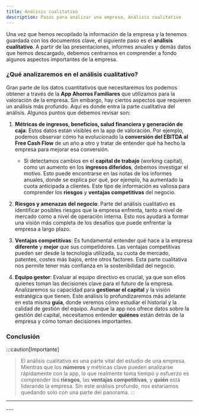 ```yaml
---
title: Análisis cualitativo
description: Pasos para analizar una empresa, Análisis cualitativo
---
```



Una vez que hemos recopilado la información de la empresa y la tenemos guardada con los documentos clave, el siguiente paso es el **análisis cualitativo**. A partir de las presentaciones, informes anuales y demás datos que hemos descargado, debemos centrarnos en comprender a fondo algunos aspectos importantes de la empresa.

### ¿Qué analizaremos en el análisis cualitativo?

Gran parte de los datos cuantitativos que necesitaremos los podemos obtener a través de la **App Ahorros Familiares** que utilizamos para la valoración de la empresa. Sin embargo, hay ciertos aspectos que requieren un análisis más profundo. Aquí es donde entra la parte cualitativa del análisis. Algunos puntos que debemos revisar son:

1. **Métricas de ingresos, beneficios, salud financiera y generación de caja**: Estos datos están visibles en la app de valoración. Por ejemplo, podemos observar cómo ha evolucionado la **conversión del EBITDA al Free Cash Flow** de un año a otro y tratar de entender qué ha hecho la empresa para mejorar esa conversión. 
   - Si detectamos cambios en el **capital de trabajo** (working capital), como un aumento en los **ingresos diferidos**, debemos investigar el motivo. Esto puede encontrarse en las notas de los informes anuales, donde se explica por qué, por ejemplo, ha aumentado la cuota anticipada a clientes. Este tipo de información es valiosa para comprender los **riesgos** y **ventajas competitivas** del negocio.

2. **Riesgos y amenazas del negocio**: Parte del análisis cualitativo es identificar posibles riesgos que la empresa enfrenta, tanto a nivel de mercado como a nivel de operación interna. Esto nos ayudará a formar una visión más completa de los desafíos que puede enfrentar la empresa a largo plazo.

3. **Ventajas competitivas**: Es fundamental entender qué hace a la empresa **diferente** y **mejor** que sus competidores. Las ventajas competitivas pueden ser desde la tecnología utilizada, su cuota de mercado, patentes, costes más bajos, entre otros factores. Esta parte cualitativa nos permite tener más confianza en la sostenibilidad del negocio.

4. **Equipo gestor**: Evaluar al equipo directivo es crucial, ya que son ellos quienes toman las decisiones clave para el futuro de la empresa. Analizaremos su capacidad para **gestionar el capital** y la visión estratégica que tienen. Este análisis lo profundizaremos más adelante en esta misma **guía**, donde veremos cómo estudiar el historial y la calidad de gestión del equipo. Aunque la app nos ofrece datos sobre la gestión del capital, necesitamos entender **quiénes** están detrás de la empresa y cómo toman decisiones importantes.

### Conclusión

:::caution[Importante]
> El análisis cualitativo es una parte vital del estudio de una empresa. Mientras que los **números** y métricas clave pueden analizarse rápidamente con la app, lo que realmente toma tiempo y esfuerzo es comprender los **riesgos**, las **ventajas competitivas**, y **quién** está liderando la empresa. Sin este análisis profundo, nos estaríamos quedando solo con una parte del panorama.
:::

---
<FooterLinkAnalisisCalidad />
---


